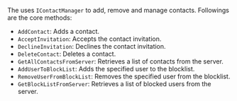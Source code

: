 <PlatformWrapper platform="windows">

The <Vg k="CHAT_SDK"/> uses `IContactManager` to add, remove and manage contacts. Followings are the core methods:

- `AddContact`: Adds a contact.
- `AcceptInvitation`: Accepts the contact invitation.
- `DeclineInvitation`: Declines the contact invitation.
- `DeleteContact`: Deletes a contact.
- `GetAllContactsFromServer`: Retrieves a list of contacts from the server.
- `AddUserToBlockList`: Adds the specified user to the blocklist.
- `RemoveUserFromBlockList`: Removes the specified user from the blocklist.
- `GetBlockListFromServer`: Retrieves a list of blocked users from the server.

</PlatformWrapper>
